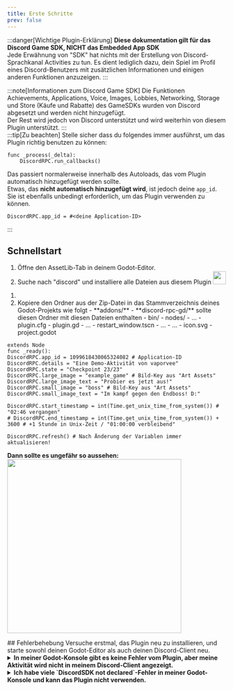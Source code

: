 ```yaml
---
title: Erste Schritte
prev: false
---
```


:::danger[Wichtige Plugin-Erklärung]
**Diese dokumentation gilt für das Discord Game SDK, NICHT das Embedded App SDK** <br/>
Jede Erwähnung von "SDK" hat nichts mit der Erstellung von Discord-Sprachkanal Activities zu tun.
Es dient lediglich dazu, dein Spiel im Profil eines Discord-Benutzers mit zusätzlichen Informationen und einigen anderen Funktionen anzuzeigen.
:::

:::note[Informationen zum Discord Game SDK]
Die Funktionen Achievements, Applications, Voice, Images, Lobbies, Networking, Storage und Store (Käufe und Rabatte) des GameSDKs wurden von Discord abgesetzt und werden nicht hinzugefügt. <br /> Der Rest wird jedoch von Discord unterstützt und wird weiterhin von diesem Plugin unterstützt.
:::
<br />
:::tip[Zu beachten] 
Stelle sicher dass du folgendes immer ausführst, um das Plugin richtig benutzen zu können:
```gdscript
func _process(_delta):
    DiscordRPC.run_callbacks()
```

Das passiert normalerweise innerhalb des Autoloads, das vom Plugin automatisch hinzugefügt werden sollte. <br />
Etwas, das **nicht automatisch hinzugefügt wird**, ist jedoch deine `app_id`. Sie ist ebenfalls unbedingt erforderlich, um das Plugin verwenden zu können.

```gdscript
DiscordRPC.app_id = #<deine Application-ID>
```
:::

## Schnellstart

<Tabs>
  <TabItem label="Empfohlen">
    <Steps>
      <ol>
        <li>Öffne den AssetLib-Tab in deinem Godot-Editor.</li>
        <li>
          Suche nach "discord" und installiere alle Dateien aus diesem Plugin
          <img width="30px" src="https://raw.githubusercontent.com/vaporvee/discord-rpc-godot/main/project/assets/Logo_V2_Clyde.png"/>
        </li>
        <LastQuickSteps />
      </ol>
    </Steps>
  </TabItem>
  <TabItem label="Manuell">
    <Steps>
      <ol>
        <li>
        <DownloadBtn label="Addon herunterladen" href="https://github.com/vaporvee/discord-rpc-godot/releases/latest/download/ADDON-discord-rpc-godot.zip/" /><br/>
        </li>
        <li>
		Kopiere den Ordner aus der Zip-Datei in das Stammverzeichnis deines Godot-Projekts wie folgt
		<FileTree>
		- **addons/**
		  - **discord-rpc-gd/** sollte diesen Ordner mit diesen Dateien enthalten
		    - bin/
			- nodes/
		    - ...
		    - plugin.cfg
		    - plugin.gd
		    - ...
		    - restart_window.tscn
		    - ...
		- …
		- icon.svg
		- project.godot
		</FileTree>
		</li>
        <LastQuickSteps />
      </ol>
    </Steps>
  </TabItem>
</Tabs>

```gdscript 
extends Node
func _ready():
DiscordRPC.app_id = 1099618430065324082 # Application-ID
DiscordRPC.details = "Eine Demo-Aktivität von vaporvee"
DiscordRPC.state = "Checkpoint 23/23"
DiscordRPC.large_image = "example_game" # Bild-Key aus "Art Assets"
DiscordRPC.large_image_text = "Probier es jetzt aus!"
DiscordRPC.small_image = "boss" # Bild-Key aus "Art Assets"
DiscordRPC.small_image_text = "Im kampf gegen den Endboss! D:"

DiscordRPC.start_timestamp = int(Time.get_unix_time_from_system()) # "02:46 vergangen"
# DiscordRPC.end_timestamp = int(Time.get_unix_time_from_system()) + 3600 # +1 Stunde in Unix-Zeit / "01:00:00 verbleibend"

DiscordRPC.refresh() # Nach Änderung der Variablen immer aktualisieren!
```
**Dann sollte es ungefähr so aussehen:**
<img width="400px" src="https://raw.githubusercontent.com/vaporvee/discord-rpc-godot/main/project/assets/ActivityPreview.svg" />

<DownloadBtn label="Probier eine fertige Demo" href="https://github.com/vaporvee/discord-rpc-godot/releases/latest/download/Demo-Export.zip" />
## Fehlerbehebung
Versuche erstmal, das Plugin neu zu installieren, und starte sowohl deinen Godot-Editor als auch deinen Discord-Client neu.
<details><summary><b>In meiner Godot-Konsole gibt es keine Fehler vom Plugin, aber meine Aktivität wird nicht in meinem Discord-Client angezeigt.</b></summary>Stelle sicher, dass eine `DiscordSDK.run_callbacks()`-Funktion in einer `_process(delta)`-Funktion ausgeführt wird. Dies sollte im Autoload passieren, das vom Plugin hinzugefügt wurde. Wenn es immer noch nicht hilft, versuche die obige Demo. Wenn in deinem Discord-Profilkarten immer noch nichts angezeigt wird, musst du die entsprechenden Einstellungen in deinem Discord-CLient zurücksetzen oder das plugin neu installieren.</details>
<details>
<summary><b>Ich habe viele `DiscordSDK not declared`-Fehler in meiner Godot-Konsole und kann das Plugin nicht verwenden.</b></summary>Stelle sicher, dass das Plugin tatsächlich aktiviert ist. Dann sollte das Plugin funktionieren, und nach dem zweiten Neustart solltest du keine Fehler mehr vom Plugin erhalten. Aber wenn es dir trotzdem Fehler gibt, lösche diese `.gdignore`-Datei in deinem Datei-Explorer (wird im Godot-Editor nicht angezeigt)
<FileTree>
- addons/
  - discord-rpc-gd/
	- bin/
      - **.gdignore**
  	- …
- …
- icon.svg
- project.godot
</FileTree>
und starte den Editor manuell neu.
</details>